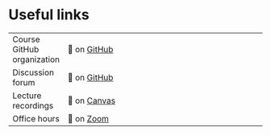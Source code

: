 # Useful links

|                            |                                                                                                                                      |
|----------------------------|--------------------------------------------------------------------------------------------------------------------------------------|
| Course GitHub organization | 🔗 on [GitHub](https://github.com/sta-679-s22)                                                                                        |
| Discussion forum           | 🔗 on [GitHub](https://github.com/sta-679-s22/discussion/discussions)                                                                 |
| Lecture recordings         | 🔗 on [Canvas](https://wakeforest.instructure.com/courses/40782) |
| Office hours       | 🔗 on [Zoom](https://wakeforest-university.zoom.us/my/lucystats?pwd=eTJSUHd5S3d0WU5OaWhlYWgyaUgwUT09)      |